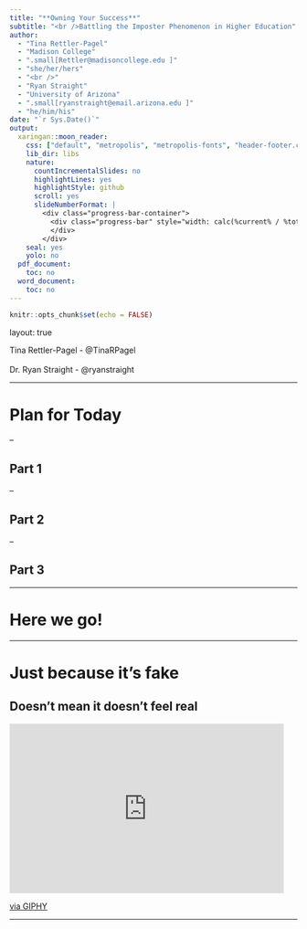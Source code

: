 ```yaml
---
title: "**Owning Your Success**"
subtitle: "<br />Battling the Imposter Phenomenon in Higher Education"
author:
  - "Tina Rettler-Pagel"
  - "Madison College"
  - ".small[Rettler@madisoncollege.edu ]"
  - "she/her/hers"
  - "<br />"
  - "Ryan Straight"
  - "University of Arizona"
  - ".small[ryanstraight@email.arizona.edu ]"
  - "he/him/his"
date: "`r Sys.Date()`"
output:
  xaringan::moon_reader:
    css: ["default", "metropolis", "metropolis-fonts", "header-footer.css"]
    lib_dir: libs
    nature:
      countIncrementalSlides: no
      highlightLines: yes
      highlightStyle: github
      scroll: yes
      slideNumberFormat: |
        <div class="progress-bar-container">
          <div class="progress-bar" style="width: calc(%current% / %total% * 100%);">
          </div>
        </div>
    seal: yes
    yolo: no
  pdf_document:
    toc: no
  word_document:
    toc: no
---
```


```r
knitr::opts_chunk$set(echo = FALSE)
```

layout: true

<div class="my-footer"><span>Tina Rettler-Pagel - @TinaRPagel   
&emsp;&emsp;&emsp;&emsp;&emsp;&emsp;&emsp;&emsp;&emsp;&emsp;&emsp;&emsp;&emsp;&emsp;&emsp;&emsp;&emsp;&emsp;&emsp;&emsp;&emsp;&emsp;&emsp;&emsp;&emsp;&emsp;&emsp;&emsp;&emsp;&emsp;&emsp;&emsp;&emsp;Dr. Ryan Straight - @ryanstraight</span></div> 

---

# Plan for Today

--

## Part 1

--

## Part 2

--

## Part 3

---

# Here we go!

---

# Just because it's fake

## Doesn't mean it doesn't feel real

<iframe src="https://giphy.com/embed/vckrZcxyyUZry" width="480" height="297" frameBorder="0" class="giphy-embed" allowFullScreen></iframe><p><a href="https://giphy.com/gifs/stop-ca-vckrZcxyyUZry">via GIPHY</a></p>

---



